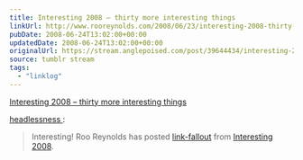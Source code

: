 ```yaml
---
title: Interesting 2008 – thirty more interesting things
linkUrl: http://www.rooreynolds.com/2008/06/23/interesting-2008-thirty-more-interesting-things/
pubDate: 2008-06-24T13:02:00+00:00
updatedDate: 2008-06-24T13:02:00+00:00
originalUrl: https://stream.anglepoised.com/post/39644434/interesting-2008-thirty-more-interesting-things
source: tumblr stream
tags:
  - "linklog"
---
```


[Interesting 2008 &#8211; thirty more interesting things][1]

<a href="http://headlessness.com/post/39642997/interesting-2008-thirty-more-interesting-things">
  headlessness
</a>
:

> Interesting! Roo Reynolds has posted <a href="http://www.rooreynolds.com/2008/06/23/interesting-2008-thirty-more-interesting-things/">link-fallout</a> from <a href="http://russelldavies.typepad.com/planning/interesting2008/index.html">Interesting 2008</a>.

[1]: http://www.rooreynolds.com/2008/06/23/interesting-2008-thirty-more-interesting-things/
